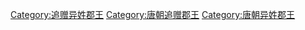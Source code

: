 [[Category:追赠异姓郡王|Category:追赠异姓郡王]]
[[Category:唐朝追赠郡王|Category:唐朝追赠郡王]]
[[Category:唐朝异姓郡王|Category:唐朝异姓郡王]]